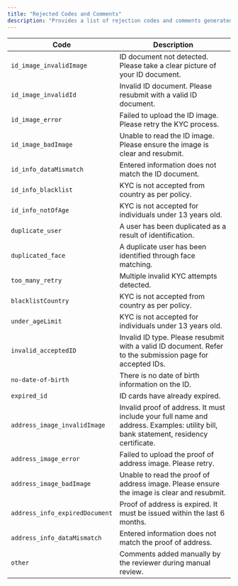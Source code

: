 ```yaml
---
title: "Rejected Codes and Comments"
description: "Provides a list of rejection codes and comments generated during the KYC process."
---
```


| Code                           | Description                                                                                                                          |
| ------------------------------ | ------------------------------------------------------------------------------------------------------------------------------------ |
| `id_image_invalidImage`        | ID document not detected. Please take a clear picture of your ID document.                                                           |
| `id_image_invalidId`           | Invalid ID document. Please resubmit with a valid ID document.                                                                       |
| `id_image_error`               | Failed to upload the ID image. Please retry the KYC process.                                                                         |
| `id_image_badImage`            | Unable to read the ID image. Please ensure the image is clear and resubmit.                                                          |
| `id_info_dataMismatch`         | Entered information does not match the ID document.                                                                                  |
| `id_info_blacklist`            | KYC is not accepted from country as per policy.                                                                                      |
| `id_info_notOfAge`             | KYC is not accepted for individuals under 13 years old.                                                                              |
| `duplicate_user`               | A user has been duplicated as a result of identification.                                                                            |
| `duplicated_face`              | A duplicate user has been identified through face matching.                                                                          |
| `too_many_retry`               | Multiple invalid KYC attempts detected.                                                                                              |
| `blacklistCountry`             | KYC is not accepted from country as per policy.                                                                                      |
| `under_ageLimit`               | KYC is not accepted for individuals under 13 years old.                                                                              |
| `invalid_acceptedID`           | Invalid ID type. Please resubmit with a valid ID document. Refer to the submission page for accepted IDs.                            |
| `no-date-of-birth`             | There is no date of birth information on the ID.                                                                                     |
| `expired_id`                   | ID cards have already expired.                                                                                                       |
| `address_image_invalidImage`   | Invalid proof of address. It must include your full name and address. Examples: utility bill, bank statement, residency certificate. |
| `address_image_error`          | Failed to upload the proof of address image. Please retry.                                                                           |
| `address_image_badImage`       | Unable to read the proof of address image. Please ensure the image is clear and resubmit.                                            |
| `address_info_expiredDocument` | Proof of address is expired. It must be issued within the last 6 months.                                                             |
| `address_info_dataMismatch`    | Entered information does not match the proof of address.                                                                             |
| `other`                        | Comments added manually by the reviewer during manual review.                                                                        |